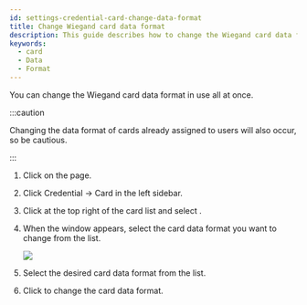 ```yaml
---
id: settings-credential-card-change-data-format
title: Change Wiegand card data format
description: This guide describes how to change the Wiegand card data format in one go.
keywords:
  - card
  - Data
  - Format
---
```


You can change the Wiegand card data format in use all at once.

:::caution

Changing the data format of cards already assigned to users will also occur, so be cautious.

:::

1. Click <Cmd sid='shell.header.setting' /> on the <Cmd sid='shell.header.launcher' /> page.

2. Click <Cmd>Credential</Cmd> → <Cmd>Card</Cmd> in the left sidebar.

3. Click <IcMoreW /> at the top right of the card list and select <Cmd sid='setting.card.more.changeDataFormat' product='2' />.

4. When the <Cmd sid='setting.card.changeDataFormat.title' product='2' /> window appears, select the card data format you want to change from the <Cmd sid='setting.card.changeDataFormat.currentType' product='2' /> list.

   <Image src='/img/biostarx-settings-credentail-card-change-data-format.png' />

5. Select the desired card data format from the <Cmd sid='setting.card.changeDataFormat.targetType' product='2' /> list.

6. Click <Cmd sid='button.apply' product='2' /> to change the card data format.
